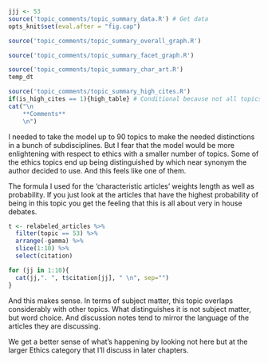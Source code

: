 ```r
jjj <- 53
source('topic_comments/topic_summary_data.R') # Get data
opts_knit$set(eval.after = "fig.cap")
```

```r
source('topic_comments/topic_summary_overall_graph.R')
```

```r
source('topic_comments/topic_summary_facet_graph.R')
```

```r
source('topic_comments/topic_summary_char_art.R')
temp_dt
```

```r
source('topic_comments/topic_summary_high_cites.R')
if(is_high_cites == 1){high_table} # Conditional because not all topics have high cites
cat("\n
	**Comments**
	\n")
```

I needed to take the model up to 90 topics to make the needed distinctions in a bunch of subdisciplines. But I fear that the model would be more enlightening with respect to ethics with a smaller number of topics. Some of the ethics topics end up being distinguished by which near synonym the author decided to use. And this feels like one of them.

The formula I used for the 'characteristic articles' weights length as well as probability. If you just look at the articles that have the highest probability of being in this topic you get the feeling that this is all about very in house debates.

```r
t <- relabeled_articles %>%
  filter(topic == 53) %>%
  arrange(-gamma) %>%
  slice(1:10) %>%
  select(citation)

for (jj in 1:10){
  cat(jj,". ", t$citation[jj], " \n", sep="")
}
```

And this makes sense. In terms of subject matter, this topic overlaps considerably with other topics. What distinguishes it is not subject matter, but word choice. And discussion notes tend to mirror the language of the articles they are discussing.

We get a better sense of what's happening by looking not here but at the larger Ethics category that I'll discuss in later chapters.